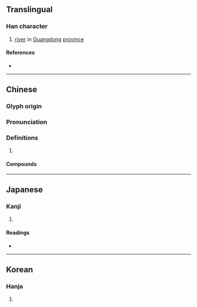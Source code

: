 {{also|浈}}
{{character info}}
==Translingual==

===Han character===
{{Han char|rn=85|rad=水|as=09|sn=12|four=31186|canj=EYBC|ids=⿰氵貞}}

# [[river]] in [[Guangdong]] [[province]]

====References====
* {{Han ref|kx=0637.200|dkj=17849|dj=1044.150|hdz=31673.030|uh=6E5E|ud=28254|bh=D9FE|bd=55806}}

----

==Chinese==
{{zh-forms|s=浈}}

===Glyph origin===
{{Han etym}}

===Pronunciation===
{{zh-pron
|m=zhēn,chēng
|c=zing1
|mn=cheng
|mc=y
|oc=y
|cat=pn
}}

===Definitions===
{{zh-hanzi}}

# {{rfdef|zh}}

====Compounds====
{{zh-der|湞水}}

----

==Japanese==

===Kanji===
{{ja-kanji|grade=|rs=水09}}

# {{rfdef|ja|sort=水09}}

====Readings====
* {{ja-readings|on=とう,じょう,てい,ちょう|kun=|nanori=}}

----

==Korean==

===Hanja===
{{ko-hanja|hangeul=정|eumhun=|rv=jeong|mr=chŏng|y=ceng}}

# {{rfdef|ko|sort=水09}}